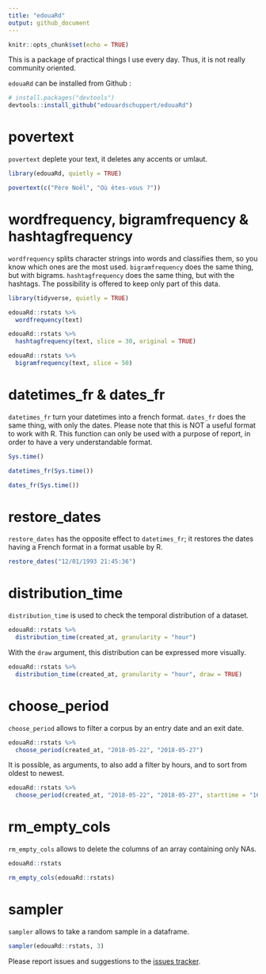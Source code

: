 ```yaml
---
title: "edouaRd"
output: github_document
---
```


```r
knitr::opts_chunk$set(echo = TRUE)
```

This is a package of practical things I use every day. Thus, it is not really community oriented.

`edouaRd` can be installed from Github :

```r
# install.packages("devtools")
devtools::install_github("edouardschuppert/edouaRd")
```

# povertext

`povertext` deplete your text, it deletes any accents or umlaut.

```r
library(edouaRd, quietly = TRUE)

povertext(c("Père Noël", "Où êtes-vous ?"))

```

# wordfrequency, bigramfrequency & hashtagfrequency

`wordfrequency` splits character strings into words and classifies them, so you know which ones are the most used. `bigramfrequency` does the same thing, but with bigrams. `hashtagfrequency` does the same thing, but with the hashtags. The possibility is offered to keep only part of this data.

```r
library(tidyverse, quietly = TRUE)

edouaRd::rstats %>% 
  wordfrequency(text)

edouaRd::rstats %>% 
  hashtagfrequency(text, slice = 30, original = TRUE)

edouaRd::rstats %>% 
  bigramfrequency(text, slice = 50)
```

# datetimes_fr & dates_fr

`datetimes_fr` turn your datetimes into a french format. `dates_fr` does the same thing, with only the dates. Please note that this is NOT a useful format to work with R. This function can only be used with a purpose of report, in order to have a very understandable format.

```r
Sys.time()

datetimes_fr(Sys.time())

dates_fr(Sys.time())

```

# restore_dates

`restore_dates` has the opposite effect to `datetimes_fr`; it restores the dates having a French format in a format usable by R.

```r
restore_dates("12/01/1993 21:45:36")
```

# distribution_time

`distribution_time` is used to check the temporal distribution of a dataset.

```r
edouaRd::rstats %>% 
  distribution_time(created_at, granularity = "hour")
```

With the `draw` argument, this distribution can be expressed more visually.

```r
edouaRd::rstats %>% 
  distribution_time(created_at, granularity = "hour", draw = TRUE)
```

# choose_period

`choose_period` allows to filter a corpus by an entry date and an exit date.

```r
edouaRd::rstats %>% 
  choose_period(created_at, "2018-05-22", "2018-05-27")
```

It is possible, as arguments, to also add a filter by hours, and to sort from oldest to newest.

```r
edouaRd::rstats %>% 
  choose_period(created_at, "2018-05-22", "2018-05-27", starttime = "16:00:00", endtime = "12:00:00", sort = TRUE)
```

# rm_empty_cols

`rm_empty_cols` allows to delete the columns of an array containing only NAs.

```r
edouaRd::rstats

rm_empty_cols(edouaRd::rstats)
```

# sampler

`sampler`  allows to take a random sample in a dataframe.

```r
sampler(edouaRd::rstats, 3)
```

Please report issues and suggestions to the [issues tracker](https://github.com/edouardschuppert/edouaRd/issues).
